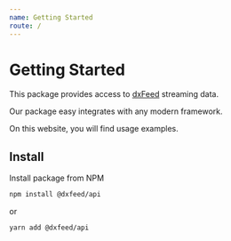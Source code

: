 ```yaml
---
name: Getting Started
route: /
---
```


# Getting Started

This package provides access to [dxFeed](https://www.dxfeed.com/) streaming data.

Our package easy integrates with any modern framework.

On this website, you will find usage examples.

## Install
Install package from NPM

```sh
npm install @dxfeed/api
```
or
```sh
yarn add @dxfeed/api
```
